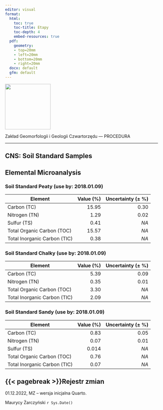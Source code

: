 ```yaml
---
editor: visual
format:
  html:
    toc: true
    toc-title: Etapy
    toc-depth: 4
    embed-resources: true
  pdf:
    geometry: 
    - top=20mm
    - left=20mm
    - bottom=20mm
    - right=20mm
  docx: default
  gfm: default
---
```


[![](images/log-ug_pl.png){fig-alt="Logo: Uniwersytet Gdański" fig-align="left" width="150"}](https://geomorfologia.ug.edu.pl)

Zakład Geomorfologii i Geologii Czwartorzędu — PROCEDURA

------------------------------------------------------------------------

## CNS: Soil Standard Samples

## Elemental Microanalysis

### Soil Standard Peaty (use by: 2018.01.09)

| Element                      | Value (%) | Uncertainty (± %) |
|------------------------------|----------:|------------------:|
| Carbon (TC)                  |     15.95 |              0.30 |
| Nitrogen (TN)                |      1.29 |              0.02 |
| Sulfur (TS)                  |      0.41 |              *NA* |
| Total Organic Carbon (TOC)   |     15.57 |              *NA* |
| Total Inorganic Carbon (TIC) |      0.38 |              *NA* |

### Soil Standard Chalky (use by: 2018.01.09)

| Element                      | Value (%) | Uncertainty (± %) |
|------------------------------|----------:|------------------:|
| Carbon (TC)                  |      5.39 |              0.09 |
| Nitrogen (TN)                |      0.35 |              0.01 |
| Total Organic Carbon (TOC)   |      3.30 |              *NA* |
| Total Inorganic Carbon (TIC) |      2.09 |              *NA* |

### Soil Standard Sandy (use by: 2018.01.09)

| Element                      | Value (%) | Uncertainty (± %) |
|------------------------------|----------:|------------------:|
| Carbon (TC)                  |      0.83 |              0.05 |
| Nitrogen (TN)                |      0.07 |              0.01 |
| Sulfur (TS)                  |     0.014 |              *NA* |
| Total Organic Carbon (TOC)   |      0.76 |              *NA* |
| Total Inorganic Carbon (TIC) |      0.07 |              *NA* |

## {{< pagebreak >}}Rejestr zmian

01.12.2022, MZ -- wersja inicjalna Quarto.

Maurycy Żarczyński `r Sys.Date()`

